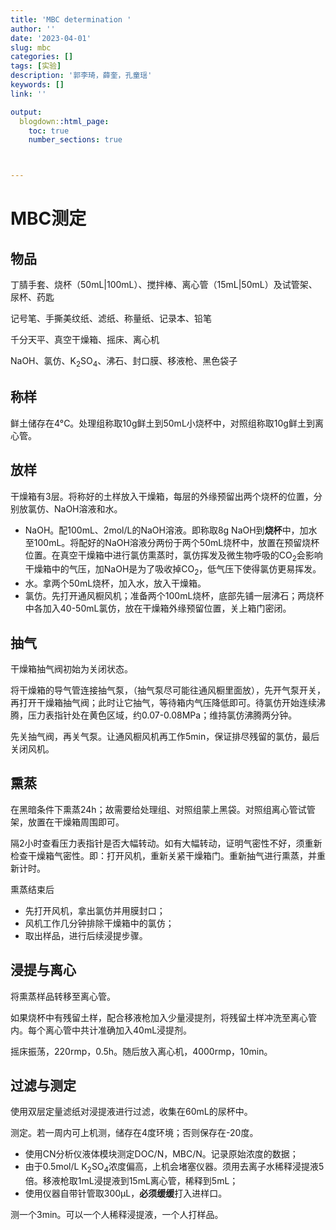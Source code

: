 ```yaml
---
title: 'MBC determination '
author: ''
date: '2023-04-01'
slug: mbc
categories: []
tags: [实验]
description: '郭李琦，薛奎，孔童瑶'
keywords: []
link: ''

output:
  blogdown::html_page:
    toc: true
    number_sections: true



---
```




# MBC测定


## 物品

丁腈手套、烧杯（50mL|100mL）、搅拌棒、离心管（15mL|50mL）及试管架、尿杯、药匙

记号笔、手撕美纹纸、滤纸、称量纸、记录本、铅笔

千分天平、真空干燥箱、摇床、离心机

NaOH、氯仿、K~2~SO~4~、沸石、封口膜、移液枪、黑色袋子


## 称样

鲜土储存在4°C。处理组称取10g鲜土到50mL小烧杯中，对照组称取10g鲜土到离心管。



## 放样

干燥箱有3层。将称好的土样放入干燥箱，每层的外缘预留出两个烧杯的位置，分别放氯仿、NaOH溶液和水。

- NaOH。配100mL、2mol/L的NaOH溶液。即称取8g NaOH到**烧杯**中，加水至100mL。将配好的NaOH溶液分两份于两个50mL烧杯中，放置在预留烧杯位置。在真空干燥箱中进行氯仿熏蒸时，氯仿挥发及微生物呼吸的CO~2~会影响干燥箱中的气压，加NaOH是为了吸收掉CO~2~，低气压下使得氯仿更易挥发。
- 水。拿两个50mL烧杯，加入水，放入干燥箱。
- 氯仿。先打开通风橱风机；准备两个100mL烧杯，底部先铺一层沸石；两烧杯中各加入40-50mL氯仿，放在干燥箱外缘预留位置，关上箱门密闭。


## 抽气


干燥箱抽气阀初始为关闭状态。

将干燥箱的导气管连接抽气泵，（抽气泵尽可能往通风橱里面放），先开气泵开关，再打开干燥箱抽气阀；此时让它抽气，等待箱内气压降低即可。待氯仿开始连续沸腾，压力表指针处在黄色区域，约0.07-0.08MPa；维持氯仿沸腾两分钟。



先关抽气阀，再关气泵。让通风橱风机再工作5min，保证排尽残留的氯仿，最后关闭风机。


## 熏蒸





在黑暗条件下熏蒸24h；故需要给处理组、对照组蒙上黑袋。对照组离心管试管架，放置在干燥箱周围即可。





隔2小时查看压力表指针是否大幅转动。如有大幅转动，证明气密性不好，须重新检查干燥箱气密性。即：打开风机，重新关紧干燥箱门。重新抽气进行熏蒸，并重新计时。



熏蒸结束后

- 先打开风机，拿出氯仿并用膜封口；
- 风机工作几分钟排除干燥箱中的氯仿；
- 取出样品，进行后续浸提步骤。








## 浸提与离心

将熏蒸样品转移至离心管。

如果烧杯中有残留土样，配合移液枪加入少量浸提剂，将残留土样冲洗至离心管内。每个离心管中共计准确加入40mL浸提剂。

摇床振荡，220rmp，0.5h。随后放入离心机，4000rmp，10min。

## 过滤与测定

使用双层定量滤纸对浸提液进行过滤，收集在60mL的尿杯中。


测定。若一周内可上机测，储存在4度环境；否则保存在-20度。


- 使用CN分析仪液体模块测定DOC/N，MBC/N。记录原始浓度的数据；
- 由于0.5mol/L K~2~SO~4~浓度偏高，上机会堵塞仪器。须用去离子水稀释浸提液5倍。移液枪取1mL浸提液到15mL离心管，稀释到5mL；
- 使用仪器自带针管取300μL，**必须缓缓**打入进样口。


测一个3min。可以一个人稀释浸提液，一个人打样品。